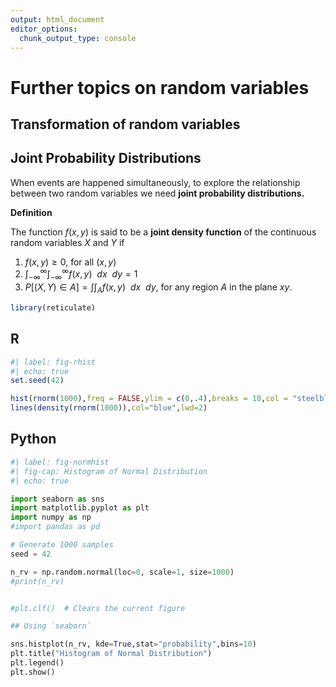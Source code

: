 ```yaml
---
output: html_document
editor_options: 
  chunk_output_type: console
---
```


# Further topics on random variables

## Transformation of random variables

## Joint Probability Distributions

When events are happened simultaneously, to explore the relationship between two random variables we need **joint probability distributions.**

**Definition**

::: {.callout-important appearance="minimal"}
The function $f(x,y)$ is said to be a **joint density function** of the continuous random variables $X$ and $Y$ if

1.  $f(x,y)\ge0,$ for all $(x,y)$
2.  $\int_{-\infty}^\infty \int_{-\infty}^\infty f(x,y)\ \ dx\ \ dy=1$
3.  $P[(X,Y)\in A]=\int \int _A f(x,y) \ \ dx \ \ dy,$ for any region $A$ in the plane $xy$.
:::

```r
library(reticulate)
```

::: panel-tabset
## R

```r
#| label: fig-rhist
#| echo: true
set.seed(42)

hist(rnorm(1000),freq = FALSE,ylim = c(0,.4),breaks = 10,col = "steelblue")
lines(density(rnorm(1000)),col="blue",lwd=2)

```

## Python

```python
#| label: fig-normhist
#| fig-cap: Histogram of Normal Distribution
#| echo: true

import seaborn as sns
import matplotlib.pyplot as plt
import numpy as np
#import pandas as pd

# Generate 1000 samples
seed = 42

n_rv = np.random.normal(loc=0, scale=1, size=1000)
#print(n_rv)


#plt.clf()  # Clears the current figure

## Using `seaborn`

sns.histplot(n_rv, kde=True,stat="probability",bins=10)
plt.title("Histogram of Normal Distribution")
plt.legend()
plt.show()
```
:::
